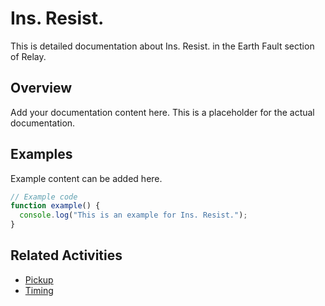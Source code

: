# Ins. Resist.

This is detailed documentation about Ins. Resist. in the Earth Fault section of Relay.

## Overview

Add your documentation content here. This is a placeholder for the actual documentation.

## Examples

Example content can be added here.

```typescript
// Example code
function example() {
  console.log("This is an example for Ins. Resist.");
}
```

## Related Activities

- [Pickup](/docs/relay/earth-fault/pickup)
- [Timing](/docs/relay/earth-fault/timing)
